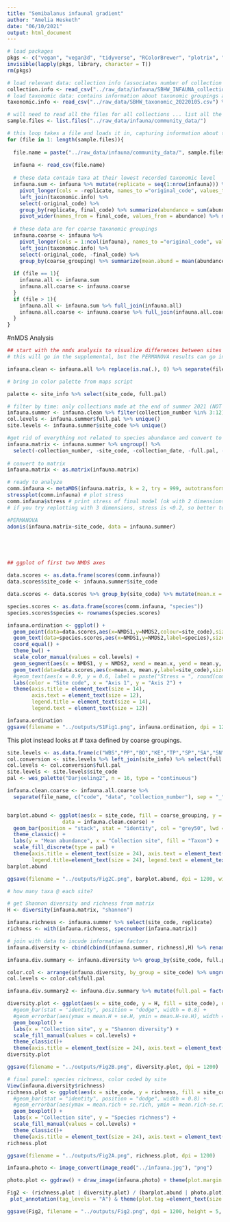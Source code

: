 ```yaml
---
title: "Semibalanus infaunal gradient"
author: "Amelia Hesketh"
date: "06/10/2021"
output: html_document
---
```


```r
# load packages
pkgs <- c("vegan", "vegan3d", "tidyverse", "RColorBrewer", "plotrix", "glmmTMB", "viridis", "patchwork", "magick", "ggpubr", "wesanderson")
invisible(lapply(pkgs, library, character = T))
rm(pkgs)

# load relevant data: collection info (associates number of collection with site code and collection date)
collection.info <- read_csv("../raw_data/infauna/SBHW_INFAUNA_collections.csv")
# load taxonomic data: contains information about taxonomic groupings and authorities, species codes, etc.
taxonomic.info <- read_csv("../raw_data/SBHW_taxonomic_20220105.csv") %>%  select(original_code, final_code, coarse_grouping)

# will need to read all the files for all collections ... list all the file names in this directory for reading in
sample.files <- list.files("../raw_data/infauna/community_data/")

# this loop takes a file and loads it in, capturing information about the collection number from the numeric component of the file namem, and joins these in wide format
for (file in 1: length(sample.files)){
  
  file.name = paste("../raw_data/infauna/community_data/", sample.files[file], sep = "")
  
  infauna <- read_csv(file.name)
  
  # these data contain taxa at their lowest recorded taxonomic level
  infauna.sum <- infauna %>% mutate(replicate = seq(1:nrow(infauna))) %>% 
    pivot_longer(cols = -replicate, names_to ="original_code", values_to = "abundance") %>% 
    left_join(taxonomic.info) %>% 
    select(-original_code) %>% 
    group_by(replicate, final_code) %>% summarize(abundance = sum(abundance)) %>% 
    pivot_wider(names_from = final_code, values_from = abundance) %>% mutate(file_name = sample.files[file])
  
  # these data are for coarse taxonomic groupings
  infauna.coarse <- infauna %>% 
    pivot_longer(cols = 1:ncol(infauna), names_to ="original_code", values_to = "abundance") %>% 
    left_join(taxonomic.info) %>% 
    select(-original_code, -final_code) %>% 
    group_by(coarse_grouping) %>% summarize(mean.abund = mean(abundance),se.abund = std.error(abundance)) %>% mutate(file_name = sample.files[file])
  
  if (file == 1){
    infauna.all <- infauna.sum
    infauna.all.coarse <- infauna.coarse
  }
  if (file > 1){
    infauna.all <- infauna.sum %>% full_join(infauna.all)
    infauna.all.coarse <- infauna.coarse %>% full_join(infauna.all.coarse)
  }
}
```

#nMDS Analysis

```r
## start with the nmds analysis to visualize differences between sites
# this will go in the supplemental, but the PERMANOVA results can go in the main text

infauna.clean <- infauna.all %>% replace(is.na(.), 0) %>% separate(file_name, c("code", "data", "collection_number"), sep = "_") %>% select(-code, -data) %>% mutate(collection_number = as.numeric(str_remove_all(collection_number, ".csv"))) %>% left_join(collection.info)

# bring in color palette from maps script

palette <- site_info %>% select(site_code, full.pal)

# filter by time: only collections made at the end of summer 2021 (NOT 1 and 2)
infauna.summer <- infauna.clean %>% filter(collection_number %in% 3:12) %>% left_join(palette)
col.levels <- infauna.summer$full.pal %>% unique()
site.levels <- infauna.summer$site_code %>% unique()

#get rid of everything not related to species abundance and convert to matrix for nMDS
infauna.matrix <- infauna.summer %>% ungroup() %>% 
  select(-collection_number, -site_code, -collection_date, -full.pal, -replicate) 
  
# convert to matrix
infauna.matrix <- as.matrix(infauna.matrix)

# ready to analyze
comm.infauna <- metaMDS(infauna.matrix, k = 2, try = 999, autotransform = T)
stressplot(comm.infauna) # plot stress
comm.infauna$stress # print stress of final model (ok with 2 dimensions, but not excellent)
# if you try replotting with 3 dimensions, stress is <0.2, so better to have all 3

#PERMANOVA
adonis(infauna.matrix~site_code, data = infauna.summer)

```
```




```
```r

## ggplot of first two NMDS axes

data.scores <- as.data.frame(scores(comm.infauna))
data.scores$site_code <- infauna.summer$site_code

data.scores <- data.scores %>% group_by(site_code) %>% mutate(mean.x = mean(NMDS1), mean.y = mean(NMDS2)) %>% ungroup() %>% mutate(site_code = factor(site_code, levels = site.levels))

species.scores <- as.data.frame(scores(comm.infauna, "species"))
species.scores$species <- rownames(species.scores) 

infauna.ordination <- ggplot() + 
  geom_point(data=data.scores,aes(x=NMDS1,y=NMDS2,colour=site_code),size=3, alpha = 0.8) + # add the point markers
  geom_text(data=species.scores,aes(x=NMDS1,y=NMDS2,label=species),size = 3, alpha=0.7) +
  coord_equal() +
  theme_bw() +
  scale_color_manual(values = col.levels) +
  geom_segment(aes(x = NMDS1, y = NMDS2, xend = mean.x, yend = mean.y, col = site_code), data = data.scores, alpha = 0.7) +
  geom_text(data=data.scores,aes(x=mean.x, mean.y,label=site_code),size=4, alpha = 0.7, col = "grey20" ) +  # add the site labels 
  #geom_text(aes(x = 0.9, y = 0.6, label = paste("Stress = ", round(comm.infauna$stress,4))),cex = 4) +
  labs(color = "Site code", x = "Axis 1", y = "Axis 2") +
  theme(axis.title = element_text(size = 14),
        axis.text = element_text(size = 12),
        legend.title = element_text(size = 14),
        legend.text = element_text(size = 12))

infauna.ordination
ggsave(filename = "../outputs/S1Fig1.png", infauna.ordination, dpi = 1200)

```



This plot instead looks at # taxa defined by coarse groupings.

```r

site.levels <- as.data.frame(c("WBS","PP","BO","KE","TP","SP","SA","SN","TE","TK")) %>% rename(site_code = 1) 
col.conversion <- site.levels %>% left_join(site_info) %>% select(full.pal)
col.levels <- col.conversion$full.pal
site.levels <- site.levels$site_code
pal <- wes_palette("Darjeeling2", n = 16, type = "continuous")

infauna.clean.coarse <- infauna.all.coarse %>% 
  separate(file_name, c("code", "data", "collection_number"), sep = "_") %>% select(-code, -data) %>% mutate(collection_number = as.numeric(str_remove_all(collection_number, ".csv"))) %>% left_join(collection.info) %>% filter(collection_number %in% c(3:12)) %>% select(-collection_date, -collection_number) %>% mutate(site_code = factor(site_code, levels = site.levels), coarse_grouping = fct_reorder(coarse_grouping, mean.abund, max))


barplot.abund <- ggplot(aes(x = site_code, fill = coarse_grouping, y = mean.abund), 
                  data = infauna.clean.coarse) +
  geom_bar(position = "stack", stat = "identity", col = "grey50", lwd = 0.2, width = 0.8) +
  theme_classic() +
  labs(y = "Mean abundance", x = "Collection site", fill = "Taxon") +
  scale_fill_discrete(type = pal) +
  theme(axis.title = element_text(size = 24), axis.text = element_text(size = 20),
        legend.title=element_text(size = 24), legend.text = element_text(size = 20))
barplot.abund

ggsave(filename = "../outputs/Fig2C.png", barplot.abund, dpi = 1200, width = 14, height = 7, units = "in")

```

```r

# how many taxa @ each site?

# get Shannon diversity and richness from matrix
H <- diversity(infauna.matrix, "shannon")

infauna.richness <- infauna.summer %>% select(site_code, replicate)
richness <- with(infauna.richness, specnumber(infauna.matrix))

# join with data to incude informative factors
infauna.diversity <- cbind(cbind(infauna.summer, richness),H) %>% rename(richness = 55, Shannon_diversity = 56) %>% mutate(site_code = factor(site_code, levels = site.levels))

infauna.div.summary <- infauna.diversity %>% group_by(site_code, full.pal) %>% summarize(mean.rich = mean(richness), se.rich = std.error(richness), mean.H = mean(Shannon_diversity), se.H = std.error(Shannon_diversity)) %>% mutate(site_code = factor(site_code, levels = site.levels))

color.col <- arrange(infauna.diversity, by_group = site_code) %>% ungroup() %>% select(full.pal) %>% unique()
col.levels <- color.col$full.pal

infauna.div.summary2 <- infauna.div.summary %>% mutate(full.pal = factor(full.pal, levels = col.levels))

diversity.plot <- ggplot(aes(x = site_code, y = H, fill = site_code), data = infauna.diversity) +
  #geom_bar(stat = "identity", position = "dodge", width = 0.8) +
  #geom_errorbar(aes(ymax = mean.H + se.H, ymin = mean.H-se.H), width = 0.2) +
  geom_boxplot() +
  labs(x = "Collection site", y = "Shannon diversity") + 
  scale_fill_manual(values = col.levels) +
  theme_classic()+
  theme(axis.title = element_text(size = 24), axis.text = element_text(size = 20), legend.position = "none")
diversity.plot

ggsave(filename = "../outputs/Fig2B.png", diversity.plot, dpi = 1200)

# final panel: species richness, color coded by site
View(infauna.diversity$richness)
richness.plot <- ggplot(aes(x = site_code, y = richness, fill = site_code), data = infauna.diversity) +
  #geom_bar(stat = "identity", position = "dodge", width = 0.8) +
  #geom_errorbar(aes(ymax = mean.rich + se.rich, ymin = mean.rich-se.rich), width = 0.2) +
  geom_boxplot() +
  labs(x = "Collection site", y = "Species richness") + 
  scale_fill_manual(values = col.levels) +
  theme_classic()+
  theme(axis.title = element_text(size = 24), axis.text = element_text(size = 20), legend.position = "none")
richness.plot

ggsave(filename = "../outputs/Fig2A.png", richness.plot, dpi = 1200)

infauna.photo <- image_convert(image_read("../infauna.jpg"), "png")

photo.plot <- ggdraw() + draw_image(infauna.photo) + theme(plot.margin = margin(0,0,0,0))

Fig2 <- (richness.plot | diversity.plot) / (barplot.abund | photo.plot) +
 plot_annotation(tag_levels = "A") & theme(plot.tag =element_text(size = 26, face = "bold")) 

ggsave(Fig2, filename = "../outputs/Fig2.png", dpi = 1200, height = 5, width = 7, units = "in", scale = 2.5)

```

